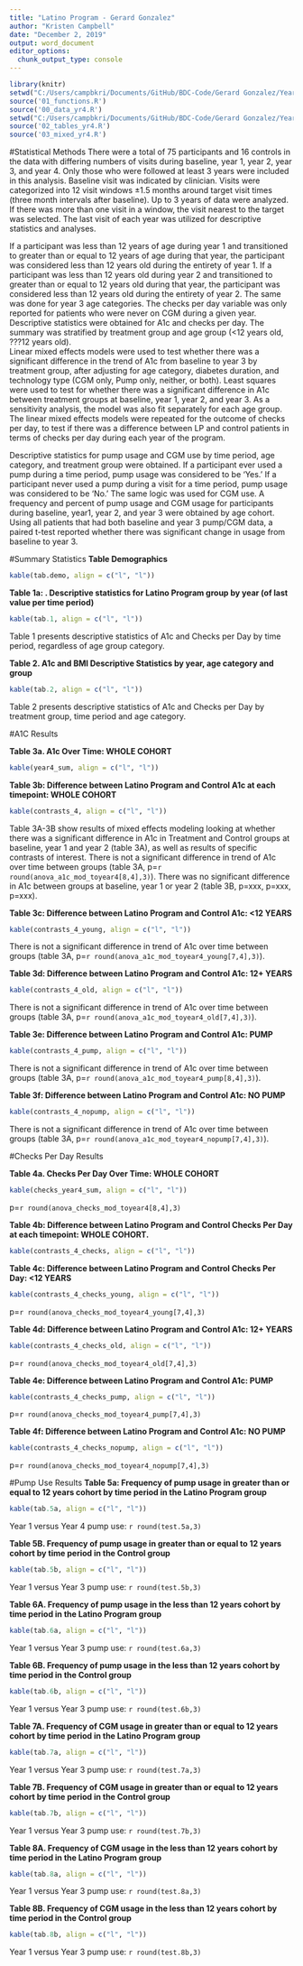 ```yaml
---
title: "Latino Program - Gerard Gonzalez"
author: "Kristen Campbell"
date: "December 2, 2019"
output: word_document
editor_options: 
  chunk_output_type: console
---
```



```r
library(knitr)
setwd("C:/Users/campbkri/Documents/GitHub/BDC-Code/Gerard Gonzalez/Year4 Code")
source('01_functions.R')
source('00_data_yr4.R')
setwd("C:/Users/campbkri/Documents/GitHub/BDC-Code/Gerard Gonzalez/Year4 Code")
source('02_tables_yr4.R')
source('03_mixed_yr4.R')

```

#Statistical Methods
There were a total of 75 participants and 16 controls in the data with differing numbers of visits during baseline, year 1, year 2, year 3, and year 4. Only those who were followed at least 3 years were included in this analysis.  Baseline visit was indicated by clinician. Visits were categorized into 12 visit windows ±1.5 months around target visit times (three month intervals after baseline). Up to 3 years of data were analyzed. If there was more than one visit in a window, the visit nearest to the target was selected. The last visit of each year was utilized for descriptive statistics and analyses.

If a participant was less than 12 years of age during year 1 and transitioned to greater than or equal to 12 years of age during that year, the participant was considered less than 12 years old during the entirety of year 1. If a participant was less than 12 years old during year 2 and transitioned to greater than or equal to 12 years old during that year, the participant was considered less than 12 years old during the entirety of year 2. The same was done for year 3 age categories.  The checks per day variable was only reported for patients who were never on CGM during a given year.
Descriptive statistics were obtained for A1c and checks per day.  The summary was stratified by treatment group and age group (<12 years old, ???12 years old).  
Linear mixed effects models were used to test whether there was a significant difference in the trend of A1c from baseline to year 3 by treatment group, after adjusting for age category, diabetes duration, and technology type (CGM only, Pump only, neither, or both). Least squares were used to test for whether there was a significant difference in A1c between treatment groups at baseline, year 1, year 2, and year 3.  As a sensitivity analysis, the model was also fit separately for each age group.  The linear mixed effects models were repeated for the outcome of checks per day, to test if there was a difference between LP and control patients in terms of checks per day during each year of the program. 

Descriptive statistics for pump usage and CGM use by time period, age category, and treatment group were obtained. If a participant ever used a pump during a time period, pump usage was considered to be 'Yes.' If a participant never used a pump during a visit for a time period, pump usage was considered to be 'No.' The same logic was used for CGM use. A frequency and percent of pump usage and CGM usage for participants during baseline, year1, year 2, and year 3 were obtained by age cohort.  Using all patients that had both baseline and year 3 pump/CGM data, a paired t-test reported whether there was significant change in usage from baseline to year 3. 


#Summary Statistics
**Table Demographics**
```r
kable(tab.demo, align = c("l", "l"))
```


**Table 1a: . Descriptive statistics for Latino Program group by year (of last value per time period)**
```r
kable(tab.1, align = c("l", "l"))
```


Table 1 presents descriptive statistics of A1c and Checks per Day by time period, regardless of age group category.

**Table 2. A1c and BMI Descriptive Statistics by year, age category and group**
```r
kable(tab.2, align = c("l", "l"))
```

Table 2 presents descriptive statistics of A1c and Checks per Day by treatment group, time period and age category. 

#A1C Results

**Table 3a. A1c Over Time: WHOLE COHORT**
```r
kable(year4_sum, align = c("l", "l"))
```

**Table 3b: Difference between Latino Program and Control A1c at each timepoint: WHOLE COHORT**
```r
kable(contrasts_4, align = c("l", "l"))
```


Table 3A-3B show results of mixed effects modeling looking at whether there was a significant difference in A1c in Treatment and Control groups at baseline, year 1 and year 2 (table 3A), as well as results of specific contrasts of interest. There is not a significant difference in trend of A1c over time between groups (table 3A, p=`r round(anova_a1c_mod_toyear4[8,4],3)`). There was no significant difference in A1c between groups at baseline, year 1 or year 2 (table 3B, p=xxx, p=xxx, p=xxx).

**Table 3c: Difference between Latino Program and Control A1c: <12 YEARS**
```r
kable(contrasts_4_young, align = c("l", "l"))
```

There is not a significant difference in trend of A1c over time between groups (table 3A, p=`r round(anova_a1c_mod_toyear4_young[7,4],3)`).

**Table 3d: Difference between Latino Program and Control A1c: 12+ YEARS**
```r
kable(contrasts_4_old, align = c("l", "l"))
```

There is not a significant difference in trend of A1c over time between groups (table 3A, p=`r round(anova_a1c_mod_toyear4_old[7,4],3)`).

**Table 3e: Difference between Latino Program and Control A1c: PUMP**
```r
kable(contrasts_4_pump, align = c("l", "l"))
```

There is not a significant difference in trend of A1c over time between groups (table 3A, p=`r round(anova_a1c_mod_toyear4_pump[8,4],3)`).

**Table 3f: Difference between Latino Program and Control A1c: NO PUMP**
```r
kable(contrasts_4_nopump, align = c("l", "l"))
```

There is not a significant difference in trend of A1c over time between groups (table 3A, p=`r round(anova_a1c_mod_toyear4_nopump[7,4],3)`).

#Checks Per Day Results

**Table 4a.  Checks Per Day Over Time: WHOLE COHORT**
```r
kable(checks_year4_sum, align = c("l", "l"))
```

p=`r round(anova_checks_mod_toyear4[8,4],3)`

**Table 4b: Difference between Latino Program and Control Checks Per Day at each timepoint: WHOLE COHORT.**
```r
kable(contrasts_4_checks, align = c("l", "l"))
```


**Table 4c: Difference between Latino Program and Control Checks Per Day: <12 YEARS**
```r
kable(contrasts_4_checks_young, align = c("l", "l"))
```

p=`r round(anova_checks_mod_toyear4_young[7,4],3)`

**Table 4d: Difference between Latino Program and Control A1c: 12+ YEARS**
```r
kable(contrasts_4_checks_old, align = c("l", "l"))
```

p=`r round(anova_checks_mod_toyear4_old[7,4],3)`

**Table 4e: Difference between Latino Program and Control A1c: PUMP**
```r
kable(contrasts_4_checks_pump, align = c("l", "l"))
```

p=`r round(anova_checks_mod_toyear4_pump[7,4],3)`

**Table 4f: Difference between Latino Program and Control A1c: NO PUMP**
```r
kable(contrasts_4_checks_nopump, align = c("l", "l"))
```

p=`r round(anova_checks_mod_toyear4_nopump[7,4],3)`

#Pump Use Results
**Table 5a: Frequency of pump usage in greater than or equal to 12 years cohort by time period in the Latino Program group**
```r
kable(tab.5a, align = c("l", "l"))
```

Year 1 versus Year 4 pump use: `r round(test.5a,3)`

**Table 5B. Frequency of pump usage in greater than or equal to 12 years cohort by time period in the Control group**
```r
kable(tab.5b, align = c("l", "l"))
```

Year 1 versus Year 3 pump use: `r round(test.5b,3)`

**Table 6A. Frequency of pump usage in the less than 12 years cohort by time period in the Latino Program group**
```r
kable(tab.6a, align = c("l", "l"))
```

Year 1 versus Year 3 pump use: `r round(test.6a,3)`

**Table 6B. Frequency of pump usage in the less than 12 years cohort by time period in the Control group **
```r
kable(tab.6b, align = c("l", "l"))
```

Year 1 versus Year 3 pump use: `r round(test.6b,3)`

**Table 7A. Frequency of CGM usage in greater than or equal to 12 years cohort by time period in the Latino Program group**
```r
kable(tab.7a, align = c("l", "l"))
```

Year 1 versus Year 3 pump use: `r round(test.7a,3)`

**Table 7B. Frequency of CGM usage in greater than or equal to 12 years cohort by time period in the Control group**
```r
kable(tab.7b, align = c("l", "l"))
```

Year 1 versus Year 3 pump use: `r round(test.7b,3)`

**Table 8A. Frequency of CGM usage in the less than 12 years cohort by time period in the Latino Program group**
```r
kable(tab.8a, align = c("l", "l"))
```

Year 1 versus Year 3 pump use: `r round(test.8a,3)`

**Table 8B. Frequency of CGM usage in the less than 12 years cohort by time period in the Control group**
```r
kable(tab.8b, align = c("l", "l"))
```

Year 1 versus Year 3 pump use: `r round(test.8b,3)`

